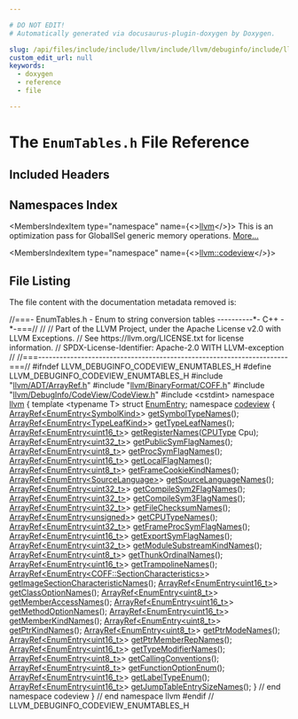 ```yaml
---

# DO NOT EDIT!
# Automatically generated via docusaurus-plugin-doxygen by Doxygen.

slug: /api/files/include/include/llvm/include/llvm/debuginfo/include/llvm/debuginfo/codeview/enumtables-h
custom_edit_url: null
keywords:
  - doxygen
  - reference
  - file

---
```





# The `EnumTables.h` File Reference

<DoxygenPage pluginConfig={pluginConfig}>



## Included Headers

<IncludesList>
<IncludesListItem
  filePath="llvm/ADT/ArrayRef.h"
  permalink="/docs/api/files/include/include/llvm/include/llvm/adt/arrayref-h"
  isLocal="true" />
<IncludesListItem
  filePath="llvm/BinaryFormat/COFF.h"
  permalink="/docs/api/files/include/include/llvm/include/llvm/binaryformat/coff-h"
  isLocal="true" />
<IncludesListItem
  filePath="llvm/DebugInfo/CodeView/CodeView.h"
  permalink="/docs/api/files/include/include/llvm/include/llvm/debuginfo/include/llvm/debuginfo/codeview/codeview-h"
  isLocal="true" />
<IncludesListItem
  filePath="cstdint"
  permalink=""
  isLocal="false" />
</IncludesList>

## Namespaces Index

<MembersIndex>

<MembersIndexItem
  type="namespace"
  name={<><a href="/docs/api/namespaces/llvm">llvm</a></>}>
This is an optimization pass for GlobalISel generic memory operations. <a href="/docs/api/namespaces/llvm/#details">More...</a>
</MembersIndexItem>

<MembersIndexItem
  type="namespace"
  name={<><a href="/docs/api/namespaces/llvm/codeview">llvm::codeview</a></>}>
</MembersIndexItem>

</MembersIndex>


## File Listing

The file content with the documentation metadata removed is:

<ProgramListing>

<Link id="l00001" /><CodeLine lineNumber="1"><Highlight kind="comment">//===- EnumTables.h - Enum to string conversion tables ----------&#42;- C++ -&#42;-===//</Highlight><Highlight kind="normal"></Highlight></CodeLine>
<Link id="l00002" /><CodeLine lineNumber="2"><Highlight kind="normal"></Highlight><Highlight kind="comment">//</Highlight><Highlight kind="normal"></Highlight></CodeLine>
<Link id="l00003" /><CodeLine lineNumber="3"><Highlight kind="normal"></Highlight><Highlight kind="comment">// Part of the LLVM Project, under the Apache License v2.0 with LLVM Exceptions.</Highlight><Highlight kind="normal"></Highlight></CodeLine>
<Link id="l00004" /><CodeLine lineNumber="4"><Highlight kind="normal"></Highlight><Highlight kind="comment">// See https://llvm.org/LICENSE.txt for license information.</Highlight><Highlight kind="normal"></Highlight></CodeLine>
<Link id="l00005" /><CodeLine lineNumber="5"><Highlight kind="normal"></Highlight><Highlight kind="comment">// SPDX-License-Identifier: Apache-2.0 WITH LLVM-exception</Highlight><Highlight kind="normal"></Highlight></CodeLine>
<Link id="l00006" /><CodeLine lineNumber="6"><Highlight kind="normal"></Highlight><Highlight kind="comment">//</Highlight><Highlight kind="normal"></Highlight></CodeLine>
<Link id="l00007" /><CodeLine lineNumber="7"><Highlight kind="normal"></Highlight><Highlight kind="comment">//===----------------------------------------------------------------------===//</Highlight><Highlight kind="normal"></Highlight></CodeLine>
<Link id="l00008" /><CodeLine lineNumber="8"><Highlight kind="normal"></Highlight></CodeLine>
<Link id="l00009" /><CodeLine lineNumber="9"><Highlight kind="normal"></Highlight><Highlight kind="preprocessor">#ifndef LLVM&#95;DEBUGINFO&#95;CODEVIEW&#95;ENUMTABLES&#95;H</Highlight><Highlight kind="normal"></Highlight></CodeLine>
<Link id="l00010" /><CodeLine lineNumber="10"><Highlight kind="normal"></Highlight><Highlight kind="preprocessor">#define LLVM&#95;DEBUGINFO&#95;CODEVIEW&#95;ENUMTABLES&#95;H</Highlight><Highlight kind="normal"></Highlight></CodeLine>
<Link id="l00011" /><CodeLine lineNumber="11"><Highlight kind="normal"></Highlight></CodeLine>
<Link id="l00012" /><CodeLine lineNumber="12"><Highlight kind="normal"></Highlight><Highlight kind="preprocessor">#include &quot;<a href="/docs/api/files/include/include/llvm/include/llvm/adt/arrayref-h">llvm/ADT/ArrayRef.h</a>&quot;</Highlight><Highlight kind="normal"></Highlight></CodeLine>
<Link id="l00013" /><CodeLine lineNumber="13"><Highlight kind="normal"></Highlight><Highlight kind="preprocessor">#include &quot;<a href="/docs/api/files/include/include/llvm/include/llvm/binaryformat/coff-h">llvm/BinaryFormat/COFF.h</a>&quot;</Highlight><Highlight kind="normal"></Highlight></CodeLine>
<Link id="l00014" /><CodeLine lineNumber="14"><Highlight kind="normal"></Highlight><Highlight kind="preprocessor">#include &quot;<a href="/docs/api/files/include/include/llvm/include/llvm/debuginfo/include/llvm/debuginfo/codeview/codeview-h">llvm/DebugInfo/CodeView/CodeView.h</a>&quot;</Highlight><Highlight kind="normal"></Highlight></CodeLine>
<Link id="l00015" /><CodeLine lineNumber="15"><Highlight kind="normal"></Highlight><Highlight kind="preprocessor">#include &lt;cstdint&gt;</Highlight><Highlight kind="normal"></Highlight></CodeLine>
<Link id="l00016" /><CodeLine lineNumber="16"><Highlight kind="normal"></Highlight></CodeLine>
<Link id="l00017" /><CodeLine lineNumber="17"><Highlight kind="normal"></Highlight><Highlight kind="keyword">namespace </Highlight><Highlight kind="normal"><a href="/docs/api/namespaces/llvm">llvm</a> &#123;</Highlight></CodeLine>
<Link id="l00018" /><CodeLine lineNumber="18"><Highlight kind="normal"></Highlight><Highlight kind="keyword">template</Highlight><Highlight kind="normal"> &lt;</Highlight><Highlight kind="keyword">typename</Highlight><Highlight kind="normal"> T&gt; </Highlight><Highlight kind="keyword">struct </Highlight><Highlight kind="normal"><a href="/docs/api/structs/llvm/enumentry">EnumEntry</a>;</Highlight></CodeLine>
<Link id="l00019" /><CodeLine lineNumber="19"><Highlight kind="normal"></Highlight><Highlight kind="keyword">namespace </Highlight><Highlight kind="normal"><a href="/docs/api/namespaces/llvm/codeview">codeview</a> &#123;</Highlight></CodeLine>
<Link id="l00020" /><CodeLine lineNumber="20"><Highlight kind="normal"></Highlight></CodeLine>
<Link id="l00021" /><CodeLine lineNumber="21"><Highlight kind="normal"><a href="/docs/api/namespaces/llvm/#ab9c6b351507d3c0730f4290919d43a12">ArrayRef&lt;EnumEntry&lt;SymbolKind&gt;</a>&gt; <a href="/docs/api/namespaces/llvm/codeview/#a7c1504aff077c30eff33d31643dbb57d">getSymbolTypeNames</a>();</Highlight></CodeLine>
<Link id="l00022" /><CodeLine lineNumber="22"><Highlight kind="normal"><a href="/docs/api/namespaces/llvm/#ab9c6b351507d3c0730f4290919d43a12">ArrayRef&lt;EnumEntry&lt;TypeLeafKind&gt;</a>&gt; <a href="/docs/api/namespaces/llvm/codeview/#a54ca94865bdb923b8e299757c977a514">getTypeLeafNames</a>();</Highlight></CodeLine>
<Link id="l00023" /><CodeLine lineNumber="23"><Highlight kind="normal"><a href="/docs/api/namespaces/llvm/#ab9c6b351507d3c0730f4290919d43a12">ArrayRef&lt;EnumEntry&lt;uint16&#95;t&gt;</a>&gt; <a href="/docs/api/namespaces/llvm/codeview/#aa3906edca282ab1321562c82c7e0ad69">getRegisterNames</a>(<a href="/docs/api/namespaces/llvm/codeview/#a3a314f44c015362563c5333db978173d">CPUType</a> Cpu);</Highlight></CodeLine>
<Link id="l00024" /><CodeLine lineNumber="24"><Highlight kind="normal"><a href="/docs/api/namespaces/llvm/#ab9c6b351507d3c0730f4290919d43a12">ArrayRef&lt;EnumEntry&lt;uint32&#95;t&gt;</a>&gt; <a href="/docs/api/namespaces/llvm/codeview/#af71de61e37d79626e31c6d7bb94cb63c">getPublicSymFlagNames</a>();</Highlight></CodeLine>
<Link id="l00025" /><CodeLine lineNumber="25"><Highlight kind="normal"><a href="/docs/api/namespaces/llvm/#ab9c6b351507d3c0730f4290919d43a12">ArrayRef&lt;EnumEntry&lt;uint8&#95;t&gt;</a>&gt; <a href="/docs/api/namespaces/llvm/codeview/#aae92675b6e3f5e6bac3b1c2c811a2c87">getProcSymFlagNames</a>();</Highlight></CodeLine>
<Link id="l00026" /><CodeLine lineNumber="26"><Highlight kind="normal"><a href="/docs/api/namespaces/llvm/#ab9c6b351507d3c0730f4290919d43a12">ArrayRef&lt;EnumEntry&lt;uint16&#95;t&gt;</a>&gt; <a href="/docs/api/namespaces/llvm/codeview/#aa23c84528d1f5453a84583dc639f844f">getLocalFlagNames</a>();</Highlight></CodeLine>
<Link id="l00027" /><CodeLine lineNumber="27"><Highlight kind="normal"><a href="/docs/api/namespaces/llvm/#ab9c6b351507d3c0730f4290919d43a12">ArrayRef&lt;EnumEntry&lt;uint8&#95;t&gt;</a>&gt; <a href="/docs/api/namespaces/llvm/codeview/#afe4258182cd3a4959444aa5429335f05">getFrameCookieKindNames</a>();</Highlight></CodeLine>
<Link id="l00028" /><CodeLine lineNumber="28"><Highlight kind="normal"><a href="/docs/api/namespaces/llvm/#ab9c6b351507d3c0730f4290919d43a12">ArrayRef&lt;EnumEntry&lt;SourceLanguage&gt;</a>&gt; <a href="/docs/api/namespaces/llvm/codeview/#adb139a16564e12216b2d4bfea7a81eff">getSourceLanguageNames</a>();</Highlight></CodeLine>
<Link id="l00029" /><CodeLine lineNumber="29"><Highlight kind="normal"><a href="/docs/api/namespaces/llvm/#ab9c6b351507d3c0730f4290919d43a12">ArrayRef&lt;EnumEntry&lt;uint32&#95;t&gt;</a>&gt; <a href="/docs/api/namespaces/llvm/codeview/#a467974242f7293bc6b330cb19f24dc79">getCompileSym2FlagNames</a>();</Highlight></CodeLine>
<Link id="l00030" /><CodeLine lineNumber="30"><Highlight kind="normal"><a href="/docs/api/namespaces/llvm/#ab9c6b351507d3c0730f4290919d43a12">ArrayRef&lt;EnumEntry&lt;uint32&#95;t&gt;</a>&gt; <a href="/docs/api/namespaces/llvm/codeview/#af9926b3af0182685d3452d7fe5d24bc6">getCompileSym3FlagNames</a>();</Highlight></CodeLine>
<Link id="l00031" /><CodeLine lineNumber="31"><Highlight kind="normal"><a href="/docs/api/namespaces/llvm/#ab9c6b351507d3c0730f4290919d43a12">ArrayRef&lt;EnumEntry&lt;uint32&#95;t&gt;</a>&gt; <a href="/docs/api/namespaces/llvm/codeview/#a539756500ee9d6fba2b7c028be25053e">getFileChecksumNames</a>();</Highlight></CodeLine>
<Link id="l00032" /><CodeLine lineNumber="32"><Highlight kind="normal"><a href="/docs/api/namespaces/llvm/#ab9c6b351507d3c0730f4290919d43a12">ArrayRef&lt;EnumEntry&lt;unsigned&gt;</a>&gt; <a href="/docs/api/namespaces/llvm/codeview/#ac7968d6a65249b6a93f37a1134b54778">getCPUTypeNames</a>();</Highlight></CodeLine>
<Link id="l00033" /><CodeLine lineNumber="33"><Highlight kind="normal"><a href="/docs/api/namespaces/llvm/#ab9c6b351507d3c0730f4290919d43a12">ArrayRef&lt;EnumEntry&lt;uint32&#95;t&gt;</a>&gt; <a href="/docs/api/namespaces/llvm/codeview/#add648653e532ba47401ea80b6bf623e0">getFrameProcSymFlagNames</a>();</Highlight></CodeLine>
<Link id="l00034" /><CodeLine lineNumber="34"><Highlight kind="normal"><a href="/docs/api/namespaces/llvm/#ab9c6b351507d3c0730f4290919d43a12">ArrayRef&lt;EnumEntry&lt;uint16&#95;t&gt;</a>&gt; <a href="/docs/api/namespaces/llvm/codeview/#a5de68849b7e31e5237d8634d2c522df8">getExportSymFlagNames</a>();</Highlight></CodeLine>
<Link id="l00035" /><CodeLine lineNumber="35"><Highlight kind="normal"><a href="/docs/api/namespaces/llvm/#ab9c6b351507d3c0730f4290919d43a12">ArrayRef&lt;EnumEntry&lt;uint32&#95;t&gt;</a>&gt; <a href="/docs/api/namespaces/llvm/codeview/#a891cbdae93c906eb98a34d879ed7ac67">getModuleSubstreamKindNames</a>();</Highlight></CodeLine>
<Link id="l00036" /><CodeLine lineNumber="36"><Highlight kind="normal"><a href="/docs/api/namespaces/llvm/#ab9c6b351507d3c0730f4290919d43a12">ArrayRef&lt;EnumEntry&lt;uint8&#95;t&gt;</a>&gt; <a href="/docs/api/namespaces/llvm/codeview/#aa3c63538348fdd5ec301adf7de1938e7">getThunkOrdinalNames</a>();</Highlight></CodeLine>
<Link id="l00037" /><CodeLine lineNumber="37"><Highlight kind="normal"><a href="/docs/api/namespaces/llvm/#ab9c6b351507d3c0730f4290919d43a12">ArrayRef&lt;EnumEntry&lt;uint16&#95;t&gt;</a>&gt; <a href="/docs/api/namespaces/llvm/codeview/#adf23064b0661b7e6267716331600f309">getTrampolineNames</a>();</Highlight></CodeLine>
<Link id="l00038" /><CodeLine lineNumber="38"><Highlight kind="normal"><a href="/docs/api/namespaces/llvm/#ab9c6b351507d3c0730f4290919d43a12">ArrayRef&lt;EnumEntry&lt;COFF::SectionCharacteristics&gt;</a>&gt;</Highlight></CodeLine>
<Link id="l00039" /><CodeLine lineNumber="39"><Highlight kind="normal"><a href="/docs/api/namespaces/llvm/codeview/#a523877573f86001641ef8523c927d83a">getImageSectionCharacteristicNames</a>();</Highlight></CodeLine>
<Link id="l00040" /><CodeLine lineNumber="40"><Highlight kind="normal"><a href="/docs/api/namespaces/llvm/#ab9c6b351507d3c0730f4290919d43a12">ArrayRef&lt;EnumEntry&lt;uint16&#95;t&gt;</a>&gt; <a href="/docs/api/namespaces/llvm/codeview/#acfb037a6a3a8a5dc9331d51a48e22611">getClassOptionNames</a>();</Highlight></CodeLine>
<Link id="l00041" /><CodeLine lineNumber="41"><Highlight kind="normal"><a href="/docs/api/namespaces/llvm/#ab9c6b351507d3c0730f4290919d43a12">ArrayRef&lt;EnumEntry&lt;uint8&#95;t&gt;</a>&gt; <a href="/docs/api/namespaces/llvm/codeview/#a1f53eeb647a458a42eb9ef031cffa82c">getMemberAccessNames</a>();</Highlight></CodeLine>
<Link id="l00042" /><CodeLine lineNumber="42"><Highlight kind="normal"><a href="/docs/api/namespaces/llvm/#ab9c6b351507d3c0730f4290919d43a12">ArrayRef&lt;EnumEntry&lt;uint16&#95;t&gt;</a>&gt; <a href="/docs/api/namespaces/llvm/codeview/#a0381bf61d77ff8215ba7237ce8e585f7">getMethodOptionNames</a>();</Highlight></CodeLine>
<Link id="l00043" /><CodeLine lineNumber="43"><Highlight kind="normal"><a href="/docs/api/namespaces/llvm/#ab9c6b351507d3c0730f4290919d43a12">ArrayRef&lt;EnumEntry&lt;uint16&#95;t&gt;</a>&gt; <a href="/docs/api/namespaces/llvm/codeview/#a862665f6ade872a6aa46987907f302a7">getMemberKindNames</a>();</Highlight></CodeLine>
<Link id="l00044" /><CodeLine lineNumber="44"><Highlight kind="normal"><a href="/docs/api/namespaces/llvm/#ab9c6b351507d3c0730f4290919d43a12">ArrayRef&lt;EnumEntry&lt;uint8&#95;t&gt;</a>&gt; <a href="/docs/api/namespaces/llvm/codeview/#a2cc3b2d6a79c40b98f79dcdd3f178708">getPtrKindNames</a>();</Highlight></CodeLine>
<Link id="l00045" /><CodeLine lineNumber="45"><Highlight kind="normal"><a href="/docs/api/namespaces/llvm/#ab9c6b351507d3c0730f4290919d43a12">ArrayRef&lt;EnumEntry&lt;uint8&#95;t&gt;</a>&gt; <a href="/docs/api/namespaces/llvm/codeview/#aaac5de82d6bdcc743b718d72b3df8290">getPtrModeNames</a>();</Highlight></CodeLine>
<Link id="l00046" /><CodeLine lineNumber="46"><Highlight kind="normal"><a href="/docs/api/namespaces/llvm/#ab9c6b351507d3c0730f4290919d43a12">ArrayRef&lt;EnumEntry&lt;uint16&#95;t&gt;</a>&gt; <a href="/docs/api/namespaces/llvm/codeview/#a2f56d0b20763a94388be75157293e33d">getPtrMemberRepNames</a>();</Highlight></CodeLine>
<Link id="l00047" /><CodeLine lineNumber="47"><Highlight kind="normal"><a href="/docs/api/namespaces/llvm/#ab9c6b351507d3c0730f4290919d43a12">ArrayRef&lt;EnumEntry&lt;uint16&#95;t&gt;</a>&gt; <a href="/docs/api/namespaces/llvm/codeview/#a61f4045d271b86f9a6fc1f81a25b5269">getTypeModifierNames</a>();</Highlight></CodeLine>
<Link id="l00048" /><CodeLine lineNumber="48"><Highlight kind="normal"><a href="/docs/api/namespaces/llvm/#ab9c6b351507d3c0730f4290919d43a12">ArrayRef&lt;EnumEntry&lt;uint8&#95;t&gt;</a>&gt; <a href="/docs/api/namespaces/llvm/codeview/#a1c56b3d6748772b214959328fb277624">getCallingConventions</a>();</Highlight></CodeLine>
<Link id="l00049" /><CodeLine lineNumber="49"><Highlight kind="normal"><a href="/docs/api/namespaces/llvm/#ab9c6b351507d3c0730f4290919d43a12">ArrayRef&lt;EnumEntry&lt;uint8&#95;t&gt;</a>&gt; <a href="/docs/api/namespaces/llvm/codeview/#ac8ab4eb8439fd0b424ced25cdf43d51f">getFunctionOptionEnum</a>();</Highlight></CodeLine>
<Link id="l00050" /><CodeLine lineNumber="50"><Highlight kind="normal"><a href="/docs/api/namespaces/llvm/#ab9c6b351507d3c0730f4290919d43a12">ArrayRef&lt;EnumEntry&lt;uint16&#95;t&gt;</a>&gt; <a href="/docs/api/namespaces/llvm/codeview/#a44b9aecc49bd308804a0d209079f19b5">getLabelTypeEnum</a>();</Highlight></CodeLine>
<Link id="l00051" /><CodeLine lineNumber="51"><Highlight kind="normal"><a href="/docs/api/namespaces/llvm/#ab9c6b351507d3c0730f4290919d43a12">ArrayRef&lt;EnumEntry&lt;uint16&#95;t&gt;</a>&gt; <a href="/docs/api/namespaces/llvm/codeview/#a61c0d5ba66a4752cf3ae54d83cd77a1a">getJumpTableEntrySizeNames</a>();</Highlight></CodeLine>
<Link id="l00052" /><CodeLine lineNumber="52"><Highlight kind="normal"></Highlight></CodeLine>
<Link id="l00053" /><CodeLine lineNumber="53"><Highlight kind="normal">&#125; </Highlight><Highlight kind="comment">// end namespace codeview</Highlight><Highlight kind="normal"></Highlight></CodeLine>
<Link id="l00054" /><CodeLine lineNumber="54"><Highlight kind="normal">&#125; </Highlight><Highlight kind="comment">// end namespace llvm</Highlight><Highlight kind="normal"></Highlight></CodeLine>
<Link id="l00055" /><CodeLine lineNumber="55"><Highlight kind="normal"></Highlight></CodeLine>
<Link id="l00056" /><CodeLine lineNumber="56"><Highlight kind="normal"></Highlight><Highlight kind="preprocessor">#endif </Highlight><Highlight kind="comment">// LLVM&#95;DEBUGINFO&#95;CODEVIEW&#95;ENUMTABLES&#95;H</Highlight><Highlight kind="normal"></Highlight></CodeLine>

</ProgramListing>

</DoxygenPage>
